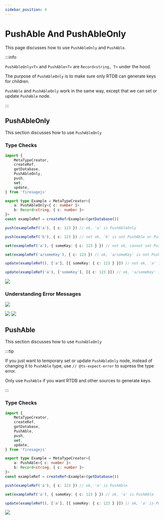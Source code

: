 ```yaml
---
sidebar_position: 4
---
```


# PushAble And PushAbleOnly

This page discusses how to use `PushAbleOnly` and `PushAble`.


:::info

`PushAbleOnly<T>` and `PushAble<T>` are `Record<string, T>` under the hood.

The purpose of `PushAbleOnly` is to make sure only RTDB can generate keys for children.

`PushAble` and `PushAbleOnly` work in the same way, except that we can set or update `PushAble` node.

:::

## PushAbleOnly

This section discusses how to use `PushAbleOnly`

### Type Checks

```ts
import {
	MetaTypeCreator,
	createRef,
	getDatabase,
	PushAbleOnly,
	push,
	set,
	update,
} from 'firesagejs'

export type Example = MetaTypeCreator<{
	a: PushAbleOnly<{ c: number }>
	b: Record<string, { c: number }>
}>
const exampleRef = createRef<Example>(getDatabase())

push(exampleRef('a'), { c: 123 }) // ok, 'a' is PushAbleOnly

push(exampleRef('b'), { c: 123 }) // not ok, 'b' is not PushAble or PushAbleOnly

set(exampleRef('a'), { someKey: { c: 123 } }) // not ok, cannot set PushAbleOnly

set(exampleRef('a/someKey'), { c: 123 }) // ok, 'a/someKey' is not PushAbleOnly

update(exampleRef(), ['a'], [{ someKey: { c: 123 } }]) // not ok, 'a' is PushAbleOnly

update(exampleRef('a'), ['someKey'], [{ c: 123 }]) // ok, 'a/someKey' is not PushAbleOnly
```

<Image src="/firesage/push1.png" text="how to use PushAbleOnly" />

### Understanding Error Messages

<Image
	src="/firesage/push2.png"
	text="we can only push PushAbleOnly or Pushable"
/>

<Image src="/firesage/push3.png" text="we cannot set PushAbleOnly" />

<Image src="/firesage/push4.png" text="we cannot update PushAbleOnly" />

## PushAble

This section discusses how to use `PushAbleOnly`

:::tip

If you just want to temporary set or update `PushAbleOnly` node, instead of changing it to `PushAble` type, use `// @ts-expect-error` to supress the type error.

Only use `PushAble` if you want RTDB and other sources to generate keys.

:::

### Type Checks

```ts
import {
	MetaTypeCreator,
	createRef,
	getDatabase,
	PushAble,
	push,
	set,
	update,
} from 'firesagejs'

export type Example = MetaTypeCreator<{
	a: PushAble<{ c: number }>
	b: Record<string, { c: number }>
}>
const exampleRef = createRef<Example>(getDatabase())

push(exampleRef('a'), { c: 123 }) // ok, 'a' is PushAble

set(exampleRef('a'), { someKey: { c: 123 } }) // ok, 'a' is PushAble

update(exampleRef(), ['a'], [{ someKey: { c: 123 } }]) // ok, 'a' is PushAble
```

<Image src="/firesage/push5.png" text="we cannot update PushAbleOnly" />
